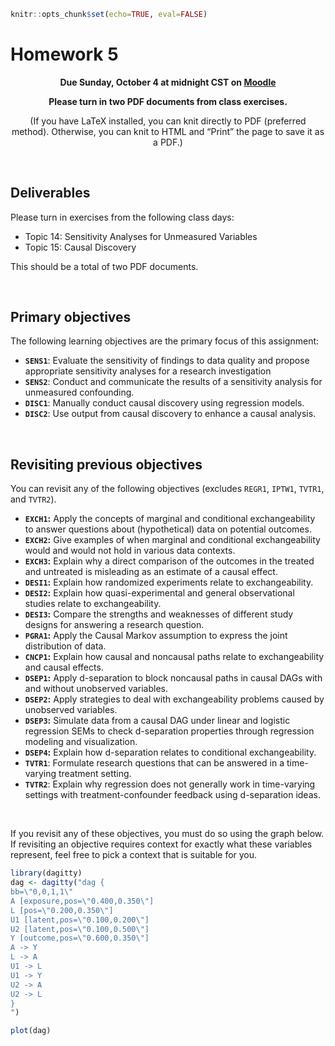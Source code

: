 ```r
knitr::opts_chunk$set(echo=TRUE, eval=FALSE)
```

# Homework 5 {-}

<center>
**Due Sunday, October 4 at midnight CST on [Moodle](https://moodle.macalester.edu/mod/assign/view.php?id=34829)**

**Please turn in two PDF documents from class exercises.**

(If you have LaTeX installed, you can knit directly to PDF (preferred method). Otherwise, you can knit to HTML and "Print" the page to save it as a PDF.)
</center>


<br>


## Deliverables {-}

Please turn in exercises from the following class days:

- Topic 14: Sensitivity Analyses for Unmeasured Variables
- Topic 15: Causal Discovery

This should be a total of two PDF documents.

<br>


## Primary objectives {-}

The following learning objectives are the primary focus of this assignment:

- **`SENS1`**: Evaluate the sensitivity of findings to data quality and propose appropriate sensitivity analyses for a research investigation
- **`SENS2`**: Conduct and communicate the results of a sensitivity analysis for unmeasured confounding.
- **`DISC1`**: Manually conduct causal discovery using regression models.
- **`DISC2`**: Use output from causal discovery to enhance a causal analysis.


<br>


## Revisiting previous objectives {-}

You can revisit any of the following objectives (excludes `REGR1`, `IPTW1`, `TVTR1`, and `TVTR2`).

- **`EXCH1`:** Apply the concepts of marginal and conditional exchangeability to answer questions about (hypothetical) data on potential outcomes.
- **`EXCH2`:** Give examples of when marginal and conditional exchangeability would and would not hold in various data contexts.
- **`EXCH3`:** Explain why a direct comparison of the outcomes in the treated and untreated is misleading as an estimate of a causal effect.
- **`DESI1`:** Explain how randomized experiments relate to exchangeability.
- **`DESI2`:** Explain how quasi-experimental and general observational studies relate to exchangeability.
- **`DESI3`:** Compare the strengths and weaknesses of different study designs for answering a research question.
- **`PGRA1`:** Apply the Causal Markov assumption to express the joint distribution of data.
- **`CNCP1`:** Explain how causal and noncausal paths relate to exchangeability and causal effects.
- **`DSEP1`:** Apply d-separation to block noncausal paths in causal DAGs with and without unobserved variables.
- **`DSEP2`:** Apply strategies to deal with exchangeability problems caused by unobserved variables.
- **`DSEP3`:** Simulate data from a causal DAG under linear and logistic regression SEMs to check d-separation properties through regression modeling and visualization.
- **`DSEP4`:** Explain how d-separation relates to conditional exchangeability.
- **`TVTR1`**: Formulate research questions that can be answered in a time-varying treatment setting.
- **`TVTR2`**: Explain why regression does not generally work in time-varying settings with treatment-confounder feedback using d-separation ideas.

<br>

If you revisit any of these objectives, you must do so using the graph below. If revisiting an objective requires context for exactly what these variables represent, feel free to pick a context that is suitable for you.

```r
library(dagitty)
dag <- dagitty("dag {
bb=\"0,0,1,1\"
A [exposure,pos=\"0.400,0.350\"]
L [pos=\"0.200,0.350\"]
U1 [latent,pos=\"0.100,0.200\"]
U2 [latent,pos=\"0.100,0.500\"]
Y [outcome,pos=\"0.600,0.350\"]
A -> Y
L -> A
U1 -> L
U1 -> Y
U2 -> A
U2 -> L
}
")

plot(dag)
```

